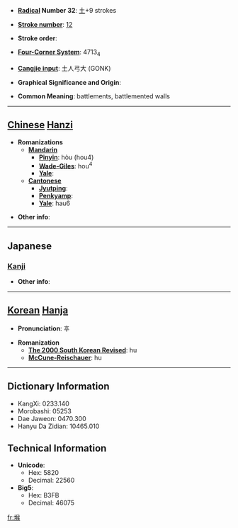* '''[[Wiktionary:Chinese radical index| Radical]] Number 32''': [[Wiktionary:Chinese radical index 土|土]]+9 strokes

* '''[[Wiktionary:Chinese total strokes index|Stroke number]]''': [[Wiktionary:Chinese total strokes index 12|12]]

* '''Stroke order''': 

* '''[[Wiktionary:Chinese four corner index|Four-Corner System]]''': 4713<sub>4</sub>

* '''[[Wiktionary:Chinese Cangjie index|Cangjie input]]''': 土人弓大 (GONK)

* '''Graphical Significance and Origin''': 

* '''Common Meaning''': battlements, battlemented walls

----

== [[Chinese]] [[Hanzi]] ==

* '''Romanizations'''
** '''[[Mandarin]]'''
*** '''[[Pinyin]]''': hòu (hou4)
*** '''[[Wade-Giles]]''': hou<sup>4</sup>
*** '''[[Yale]]''': 
** '''[[Cantonese]]'''
*** '''[[Jyutping]]''':
*** '''[[Penkyamp]]''': 
*** '''[[Yale]]''': hau6

* '''Other info''': 

----

==Japanese==
===[[Kanji]]===
{{kanji|on readings=[[こう]] (kō), [[く]] (ku)|kun readings=[[ものみ]] (monomi)}}

* '''Other info''':  

----

== [[Korean]] [[Hanja]] ==

* '''Pronunciation''': 후

* '''Romanization'''
** '''[[The 2000 South Korean Revised Romanization|The 2000 South Korean Revised]]''': hu
** '''[[McCune-Reischauer]]''': hu

----

== Dictionary Information ==

* KangXi: 0233.140
* Morobashi: 05253
* Dae Jaweon: 0470.300
* Hanyu Da Zidian: 10465.010

== Technical Information ==

* '''Unicode''':
** Hex: 5820
** Decimal: 22560
* '''Big5''':
** Hex: B3FB
** Decimal: 46075

[[fr:堠]]